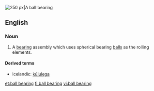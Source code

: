 [[Image:Four-point-contact-bearing din628 type-qj 180-ex.png|thumb|right|250 px|A ball bearing]]
{{wikipedia|Ball bearing}}
==English==

===Noun===
{{en-noun}}

# A [[bearing]] assembly which uses spherical bearing [[ball]]s as the rolling elements.

====Derived terms====
{{trans-top|bearing assembly with spherical balls}}
*Icelandic: [[kúlulega]] {{f}}
{{trans-mid}}
{{trans-bottom}}

[[et:ball bearing]]
[[fi:ball bearing]]
[[vi:ball bearing]]